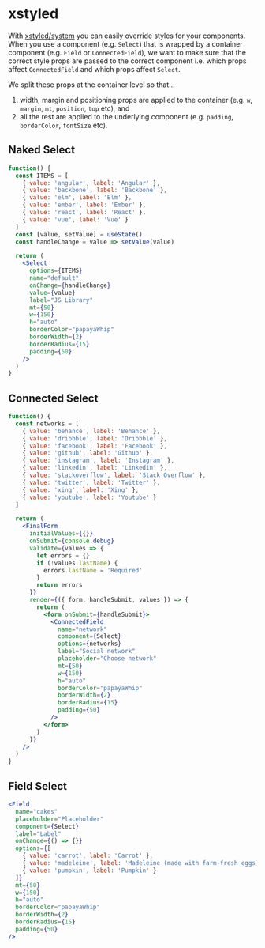 # xstyled

With [xstyled/system](https://xstyled.dev/docs/composing-utilities/) you can easily override styles for your components. When you use a component (e.g. `Select`) that is wrapped by a container component (e.g. `Field` or `ConnectedField`), we want to make sure that the correct style props are passed to the correct component i.e. which props affect `ConnectedField` and which props affect `Select`.

We split these props at the container level so that…

1. width, margin and positioning props are applied to the container (e.g. `w`, `margin`, `mt`, `position`, `top` etc), and
2. all the rest are applied to the underlying component (e.g. `padding`, `borderColor`, `fontSize` etc).

## Naked Select

```jsx
function() {
  const ITEMS = [
    { value: 'angular', label: 'Angular' },
    { value: 'backbone', label: 'Backbone' },
    { value: 'elm', label: 'Elm' },
    { value: 'ember', label: 'Ember' },
    { value: 'react', label: 'React' },
    { value: 'vue', label: 'Vue' }
  ]
  const [value, setValue] = useState()
  const handleChange = value => setValue(value)

  return (
    <Select
      options={ITEMS}
      name="default"
      onChange={handleChange}
      value={value}
      label="JS Library"
      mt={50}
      w={150}
      h="auto"
      borderColor="papayaWhip"
      borderWidth={2}
      borderRadius={15}
      padding={50}
    />
  )
}
```

## Connected Select

```jsx
function() {
  const networks = [
    { value: 'behance', label: 'Behance' },
    { value: 'dribbble', label: 'Dribbble' },
    { value: 'facebook', label: 'Facebook' },
    { value: 'github', label: 'Github' },
    { value: 'instagram', label: 'Instagram' },
    { value: 'linkedin', label: 'Linkedin' },
    { value: 'stackoverflow', label: 'Stack Overflow' },
    { value: 'twitter', label: 'Twitter' },
    { value: 'xing', label: 'Xing' },
    { value: 'youtube', label: 'Youtube' }
  ]

  return (
    <FinalForm
      initialValues={{}}
      onSubmit={console.debug}
      validate={values => {
        let errors = {}
        if (!values.lastName) {
          errors.lastName = 'Required'
        }
        return errors
      }}
      render={({ form, handleSubmit, values }) => {
        return (
          <form onSubmit={handleSubmit}>
            <ConnectedField
              name="network"
              component={Select}
              options={networks}
              label="Social network"
              placeholder="Choose network"
              mt={50}
              w={150}
              h="auto"
              borderColor="papayaWhip"
              borderWidth={2}
              borderRadius={15}
              padding={50}
            />
          </form>
        )
      }}
    />
  )
}
```

## Field Select

```jsx
<Field
  name="cakes"
  placeholder="Placeholder"
  component={Select}
  label="Label"
  onChange={() => {}}
  options={[
    { value: 'carrot', label: 'Carrot' },
    { value: 'madeleine', label: 'Madeleine (made with farm-fresh eggs)' },
    { value: 'pumpkin', label: 'Pumpkin' }
  ]}
  mt={50}
  w={150}
  h="auto"
  borderColor="papayaWhip"
  borderWidth={2}
  borderRadius={15}
  padding={50}
/>
```
